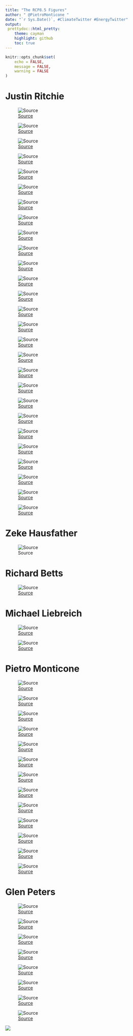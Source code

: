```yaml
---
title: "The RCP8.5 Figures"
author: " @PietroMonticone "
date: "`r Sys.Date()`, #ClimateTwitter #EnergyTwitter"
output:
 prettydoc::html_pretty:
    theme: cayman
    highlight: github
    toc: true
---
```


```r
knitr::opts_chunk$set(
	echo = FALSE,
	message = FALSE,
	warning = FALSE
)
```

# Justin Ritchie

![[Source](https://twitter.com/jritch/status/1073611322401513474?s=20)](https://pbs.twimg.com/media/DuY2o7rV4AE7BWA?format=jpg&name=medium)

![[Source](https://twitter.com/jritch/status/1073611331574554624?s=20)](https://pbs.twimg.com/media/DuY4HXpVAAAFqCo?format=jpg&name=900x900)

![[Source](https://twitter.com/jritch/status/1073611339854036992?s=20)](https://pbs.twimg.com/media/DuY4agwUUAAnxCf?format=jpg&name=900x900)

![[Source](https://twitter.com/jritch/status/1073611343171747841?s=20)](https://pbs.twimg.com/media/DuY4ibxV4AANtUh?format=jpg&name=4096x4096)

![[Source](https://twitter.com/jritch/status/1086290721517199360?s=20)](https://pbs.twimg.com/media/DxNFBgnVYAIfKLR?format=jpg&name=4096x4096)

![[Source](https://twitter.com/jritch/status/1086290726357413888?s=20)](https://pbs.twimg.com/media/DxNFQ39UYAIGWm3?format=jpg&name=4096x4096)

![[Source](https://twitter.com/jritch/status/1086290730723602433?s=20)](https://pbs.twimg.com/media/DxNFmXgUYAA6Ani?format=jpg&name=4096x4096)

![[Source](https://twitter.com/jritch/status/1086290734574034944?s=20)](https://pbs.twimg.com/media/DxNFtajUcAELY2s?format=jpg&name=4096x4096)

![[Source](https://twitter.com/jritch/status/1086290740345417728?s=20)](https://pbs.twimg.com/media/DxNGSN3VsAARoui?format=jpg&name=900x900)

![[Source](https://twitter.com/jritch/status/1164308672660426753?s=20)](https://pbs.twimg.com/media/ECh0kEDVUAAhOQA?format=jpg&name=medium)

![[Source](https://twitter.com/jritch/status/1196482571443425280?s=20)](https://pbs.twimg.com/media/EJrCjeLVUAAjqk0?format=jpg&name=medium)

![[Source](https://twitter.com/jritch/status/1196482581153189888?s=20)](https://pbs.twimg.com/media/EJrCkGHUEAAbHoU?format=jpg&name=medium)

![[Source](https://twitter.com/jritch/status/1196482591441862657?s=20)](https://pbs.twimg.com/media/EJrCkuZU8AAcIwU?format=jpg&name=medium)

![[Source](https://twitter.com/jritch/status/1196855507060871168?s=20)](https://pbs.twimg.com/media/EJwVvQqUcAEWQop?format=jpg&name=medium)

![[Source](https://twitter.com/jritch/status/1199729350330839042?s=20)](https://pbs.twimg.com/media/EKZLe3WVUAAEWMr?format=jpg&name=medium)

![[Source](https://twitter.com/jritch/status/1199729358790787072?s=20)](https://pbs.twimg.com/media/EKZLfY3UYAAH-XA?format=jpg&name=4096x4096)

![[Source](https://twitter.com/jritch/status/1199729365770108929?s=20)](https://pbs.twimg.com/media/EKZLf1CUEAAqcHj?format=jpg&name=4096x4096)

![[Source](https://twitter.com/jritch/status/1199729373634416641?s=20)](https://pbs.twimg.com/media/EKZLgSFU8AAM5e3?format=jpg&name=4096x4096)

![[Source](https://twitter.com/jritch/status/1204113683728592897?s=20)](https://pbs.twimg.com/media/ELXfAiyUcAExSXn?format=jpg&name=4096x4096)

![[Source](https://twitter.com/jritch/status/1204113694742835205?s=20)](https://pbs.twimg.com/media/ELXfBS2UcAI-1Ga?format=jpg&name=4096x4096)

![[Source](https://twitter.com/jritch/status/1204113705044082688?s=20)](https://pbs.twimg.com/media/EKZLgSFU8AAM5e3?format=jpg&name=4096x4096)

![[Source](https://twitter.com/jritch/status/1204113712929337344?s=20)](https://pbs.twimg.com/media/ELXfCZBUcAERKZH?format=jpg&name=4096x4096)

![[Source](https://twitter.com/jritch/status/1204113720437141504?s=20)](https://pbs.twimg.com/media/ELXfC4MUcAEJ6Lr?format=jpg&name=900x900)

![[Source](https://twitter.com/jritch/status/1204552683421499392?s=20)](https://pbs.twimg.com/media/ELduRvrUwAAJwh5?format=jpg&name=4096x4096)

![[Source](https://twitter.com/jritch/status/1204552683421499392?s=20)](https://pbs.twimg.com/media/ELduRvrUUAA-gPX?format=jpg&name=4096x4096)

![[Source](https://twitter.com/jritch/status/1204807400689033222?s=20)](https://pbs.twimg.com/media/ELhV8NjU0AEC0pT?format=jpg&name=medium)

![[Source](https://twitter.com/jritch/status/1208393733395427328?s=20)](https://pbs.twimg.com/media/EMUTrx-XYAI1QFZ?format=png&name=4096x4096)



# Zeke Hausfather

![Source](https://pbs.twimg.com/media/EMIyZ5XXYAAFxum?format=jpg&name=large)

# Richard Betts

![[Source](https://twitter.com/richardabetts/status/1207002950830346241?s=20)](https://pbs.twimg.com/media/EMAiyBRXsAEcvj1?format=jpg&name=large)

# Michael Liebreich
![[Source](https://twitter.com/MLiebreich/status/1207246132201566209?s=20)](https://pbs.twimg.com/media/EMD_9JMXkAAJH2E?format=jpg&name=small)

![[Source](https://twitter.com/MLiebreich/status/1207645461139664898?s=20)](https://pbs.twimg.com/media/EMJrJZpW4AAF8FM?format=jpg&name=medium)

# Pietro Monticone 
![[Source](https://twitter.com/PietroMonticone/status/1204848964660584452?s=20)](https://pbs.twimg.com/media/ELh7vACXUAA2lLg?format=jpg&name=large)

![[Source](https://twitter.com/PietroMonticone/status/1204848964660584452?s=20)](https://pbs.twimg.com/media/ELh7vAHXYAE1hom?format=jpg&name=large)

![[Source](https://twitter.com/PietroMonticone/status/1204848964660584452?s=20)](https://pbs.twimg.com/media/ELh7vAKWwAIPkRk?format=jpg&name=large)

![[Source](https://twitter.com/PietroMonticone/status/1207689764029243392?s=20)](https://pbs.twimg.com/media/EMKTZ77WwAAWMGh?format=jpg&name=medium)

![[Source](https://twitter.com/PietroMonticone/status/1207689764029243392?s=20)](https://pbs.twimg.com/media/EMKTZ74XUAE1W0W?format=jpg&name=large)

![[Source](https://twitter.com/PietroMonticone/status/1207683425173483520?s=20)](https://pbs.twimg.com/media/EMKNqfhXsAAA6kl?format=png&name=medium)

![[Source](https://twitter.com/PietroMonticone/status/1207683425173483520?s=20)](https://pbs.twimg.com/media/EMKNqffXYAEIonX?format=png&name=medium)

![[Source](https://twitter.com/PietroMonticone/status/1207689764029243392?s=20)](https://pbs.twimg.com/media/EMKNqfeWkAEVEue?format=png&name=medium)

![[Source](https://twitter.com/PietroMonticone/status/1207721632502034432?s=20)](https://pbs.twimg.com/media/EMKwZ6hW4AAkQMx?format=jpg&name=medium)

![[Source](https://twitter.com/PietroMonticone/status/1207721632502034432?s=20)](https://pbs.twimg.com/media/EMKwZ6oWkAExEo_?format=jpg&name=4096x4096)

![[Source](https://twitter.com/PietroMonticone/status/1208434906868654081?s=20)](https://pbs.twimg.com/media/EMU5HogW4AEmjUG?format=jpg&name=medium)

![[Source](https://twitter.com/PietroMonticone/status/1208434906868654081?s=20)](https://pbs.twimg.com/media/EMU5HoiXsAAvkCx?format=jpg&name=large)

![[Source](https://twitter.com/PietroMonticone/status/1208434906868654081?s=20)](https://pbs.twimg.com/media/EMU5HohWwAElJ_C?format=jpg&name=large)

# Glen Peters 

![[Source](https://twitter.com/Peters_Glen/status/1209019559749009408?s=20)](https://pbs.twimg.com/media/EMVxJcDXYAAkl0s?format=jpg&name=medium)

![[Source](https://twitter.com/Peters_Glen/status/1209024593178038273?s=20)](https://pbs.twimg.com/media/EMbLGkzUwAERrOq?format=jpg&name=large)

![[Source](https://twitter.com/Peters_Glen/status/1209028367774814208?s=20)](https://pbs.twimg.com/media/EMbLhlvWsAE0URn?format=jpg&name=large)

![[Source](https://twitter.com/Peters_Glen/status/1209059892176334848?s=20)](https://pbs.twimg.com/media/EMdxjx3X0AEMfGW?format=jpg&name=large)

![[Source](https://twitter.com/Peters_Glen/status/1209059892176334848?s=20)](https://pbs.twimg.com/media/EMdxjx6XsAATYb-?format=jpg&name=large)

![[Source](https://twitter.com/Peters_Glen/status/1209192225072136193?s=20)](https://pbs.twimg.com/media/EMfp6ZtWoAE10az?format=jpg&name=large)

![[Source](https://twitter.com/Peters_Glen/status/1209404095716614145?s=20)](https://pbs.twimg.com/media/EMiqnQOXYAEbSnj?format=png&name=900x900)

![[Source](https://twitter.com/Peters_Glen/status/1209387352013103106?s=20)](https://pbs.twimg.com/media/EMibYkbXsAAsgND?format=png&name=900x900)


![](https://pbs.twimg.com/media/EMUYGIWWkAAhHam?format=jpg&name=900x900)




















